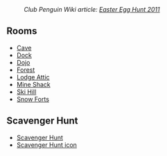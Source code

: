 :''Club Penguin Wiki article: [[clubpenguinwiki:Easter Egg Hunt 2011|Easter Egg Hunt 2011]]''
==Rooms==
*[[Media:EasterEggHunt2011Cave.swf|Cave]]
*[[Media:EarthDay2011Dock.swf|Dock]]
*[[Media:EasterEggHunt2011Dojo.swf|Dojo]]
*[[Media:EarthDay2011Forest.swf|Forest]]
*[[Media:EasterEggHunt2011Attic.swf|Lodge Attic]]
*[[Media:EasterEggHunt2011Shack.swf|Mine Shack]]
*[[Media:EasterEggHunt2011Mtn.swf|Ski Hill]]
*[[Media:EarthDay2011Forts.swf|Snow Forts]]

==Scavenger Hunt==
*[[Media:EasterEggHunt2011Scavenger hunt.swf|Scavenger Hunt]]
*[[Media:EasterEggHunt2011Scavenger hunt icon.swf|Scavenger Hunt icon]]